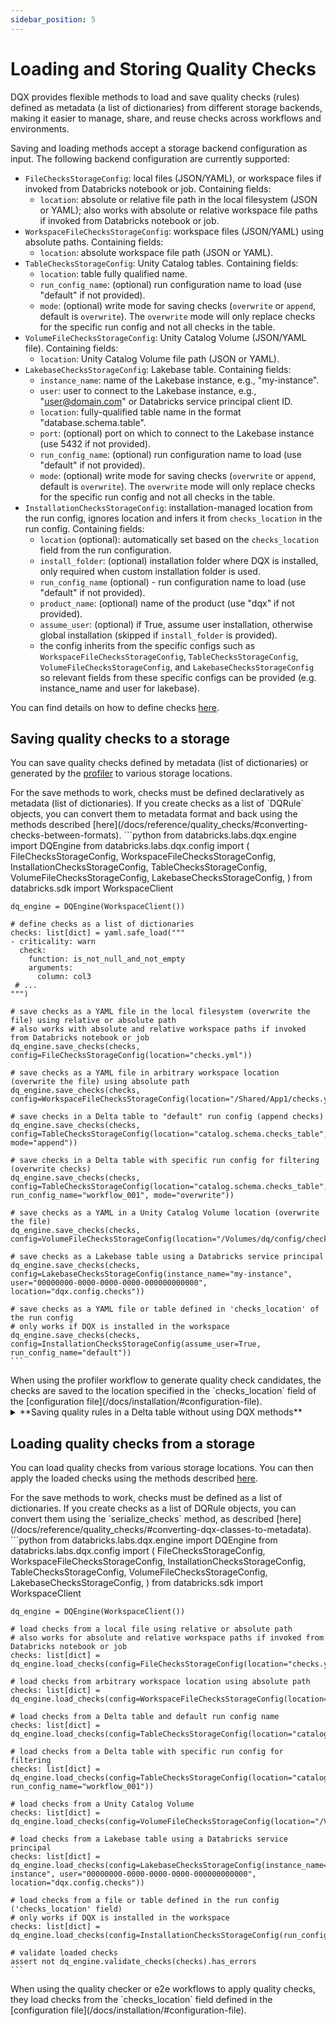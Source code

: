 ```yaml
---
sidebar_position: 5
---
```




# Loading and Storing Quality Checks

DQX provides flexible methods to load and save quality checks (rules) defined as metadata (a list of dictionaries) from different storage backends, making it easier to manage, share, and reuse checks across workflows and environments.

Saving and loading methods accept a storage backend configuration as input. The following backend configuration are currently supported:
* `FileChecksStorageConfig`: local files (JSON/YAML), or workspace files if invoked from Databricks notebook or job. Containing fields:
    * `location`: absolute or relative file path in the local filesystem (JSON or YAML); also works with absolute or relative workspace file paths if invoked from Databricks notebook or job.
* `WorkspaceFileChecksStorageConfig`: workspace files (JSON/YAML) using absolute paths. Containing fields:
    * `location`: absolute workspace file path (JSON or YAML).
* `TableChecksStorageConfig`: Unity Catalog tables. Containing fields:
    * `location`: table fully qualified name.
    * `run_config_name`: (optional) run configuration name to load (use "default" if not provided).
    * `mode`: (optional) write mode for saving checks (`overwrite` or `append`, default is `overwrite`). The `overwrite` mode will only replace checks for the specific run config and not all checks in the table.
* `VolumeFileChecksStorageConfig`: Unity Catalog Volume (JSON/YAML file). Containing fields:
    * `location`: Unity Catalog Volume file path (JSON or YAML).
* `LakebaseChecksStorageConfig`: Lakebase table. Containing fields:
    * `instance_name`: name of the Lakebase instance, e.g., "my-instance".
    * `user`: user to connect to the Lakebase instance, e.g., "user@domain.com" or Databricks service principal client ID.
    * `location`: fully-qualified table name in the format "database.schema.table".
    * `port`: (optional) port on which to connect to the Lakebase instance (use 5432 if not provided).
    * `run_config_name`: (optional) run configuration name to load (use "default" if not provided).
    * `mode`: (optional) write mode for saving checks (`overwrite` or `append`, default is `overwrite`). The `overwrite` mode will only replace checks for the specific run config and not all checks in the table.
* `InstallationChecksStorageConfig`: installation-managed location from the run config, ignores location and infers it from `checks_location` in the run config. Containing fields:
    * `location` (optional): automatically set based on the `checks_location` field from the run configuration.
    * `install_folder`: (optional) installation folder where DQX is installed, only required when custom installation folder is used.
    * `run_config_name` (optional) - run configuration name to load (use "default" if not provided).
    * `product_name`: (optional) name of the product (use "dqx" if not provided).
    * `assume_user`: (optional) if True, assume user installation, otherwise global installation (skipped if `install_folder` is provided).
    * the config inherits from the specific configs such as `WorkspaceFileChecksStorageConfig`, `TableChecksStorageConfig`, `VolumeFileChecksStorageConfig`, and `LakebaseChecksStorageConfig` so relevant fields from these specific configs can be provided (e.g. instance_name and user for lakebase).

You can find details on how to define checks [here](/docs/guide/quality_checks_definition).

## Saving quality checks to a storage

You can save quality checks defined by metadata (list of dictionaries) or generated by the [profiler](/docs/guide/data_profiling) to various storage locations.

<Admonition type="tip" title="Checks definition">
For the save methods to work, checks must be defined declaratively as metadata (list of dictionaries).
If you create checks as a list of `DQRule` objects, you can convert them to metadata format and back using the methods described [here](/docs/reference/quality_checks/#converting-checks-between-formats).
</Admonition>

<Tabs>
  <TabItem value="Python" label="Python" default>
    ```python
    from databricks.labs.dqx.engine import DQEngine
    from databricks.labs.dqx.config import (
      FileChecksStorageConfig,
      WorkspaceFileChecksStorageConfig,
      InstallationChecksStorageConfig,
      TableChecksStorageConfig,
      VolumeFileChecksStorageConfig,
      LakebaseChecksStorageConfig,
    )
    from databricks.sdk import WorkspaceClient

    dq_engine = DQEngine(WorkspaceClient())

    # define checks as a list of dictionaries
    checks: list[dict] = yaml.safe_load("""
    - criticality: warn
      check:
        function: is_not_null_and_not_empty
        arguments:
          column: col3
     # ...
    """)

    # save checks as a YAML file in the local filesystem (overwrite the file) using relative or absolute path
    # also works with absolute and relative workspace paths if invoked from Databricks notebook or job
    dq_engine.save_checks(checks, config=FileChecksStorageConfig(location="checks.yml"))

    # save checks as a YAML file in arbitrary workspace location (overwrite the file) using absolute path
    dq_engine.save_checks(checks, config=WorkspaceFileChecksStorageConfig(location="/Shared/App1/checks.yml"))

    # save checks in a Delta table to "default" run config (append checks)
    dq_engine.save_checks(checks, config=TableChecksStorageConfig(location="catalog.schema.checks_table", mode="append"))

    # save checks in a Delta table with specific run config for filtering (overwrite checks)
    dq_engine.save_checks(checks, config=TableChecksStorageConfig(location="catalog.schema.checks_table", run_config_name="workflow_001", mode="overwrite"))

    # save checks as a YAML in a Unity Catalog Volume location (overwrite the file)
    dq_engine.save_checks(checks, config=VolumeFileChecksStorageConfig(location="/Volumes/dq/config/checks_volume/App1/checks.yml"))

    # save checks as a Lakebase table using a Databricks service principal
    dq_engine.save_checks(checks, config=LakebaseChecksStorageConfig(instance_name="my-instance", user="00000000-0000-0000-0000-000000000000", location="dqx.config.checks"))
    
    # save checks as a YAML file or table defined in 'checks_location' of the run config
    # only works if DQX is installed in the workspace
    dq_engine.save_checks(checks, config=InstallationChecksStorageConfig(assume_user=True, run_config_name="default"))
    ```
  </TabItem>
  <TabItem value="Workflows" label="Workflows">
    When using the profiler workflow to generate quality check candidates, the checks are saved to the location specified in the `checks_location` field of the [configuration file](/docs/installation/#configuration-file).
  </TabItem>
</Tabs>

<details style={{ backgroundColor: 'transparent', color: 'neutral' }}>
<summary>**Saving quality rules in a Delta table without using DQX methods**</summary>

Quality rules can be stored in a Delta table as showcased above using `DQEngine`.
You can also store them directly in a Delta table using Spark DataFrame API.

<Tabs>
  <TabItem value="Python" label="Python" default>
    ```python
    from databricks.labs.dqx.engine import DQEngine
    from databricks.sdk import WorkspaceClient
    from databricks.labs.dqx.config import TableChecksStorageConfig

    schema = (
      "name STRING, "
      "criticality STRING, "
      "check STRUCT<function STRING, for_each_column ARRAY<STRING>, arguments MAP<STRING, STRING>>, "
      "filter STRING, "
      "run_config_name STRING, "
      "user_metadata MAP<STRING, STRING>"
    )

    # define checks as a list of dictionaries
    checks: list[dict] = [
      {
        "criticality": "error",
        "check": {"function": "is_not_null", "for_each_column": ["col1", "col2"], "arguments": {}},
        "filter": "col1 > 0",
        "user_metadata": {"check_owner": "someone@email.com"},
      },
      {
        "name": "column_not_less_than",
        "criticality": "warn",
        "check": {"function": "is_not_less_than", "arguments": {"column": "col_2", "limit": 1}},
      },
      {
        "criticality": "warn",
        "name": "column_in_list",
        "check": {"function": "is_in_list", "arguments": {"column": "col_2", "allowed": [1, 2]}},
      },
    ]

    # checks can also be defined by specifying columns explicitly
    checks = [
      [
        None,
        "error",
        {"function": "is_not_null", "for_each_column": ["col1", "col2"], "arguments": {}},
        "col1 > 0",
        "default",
        {"check_owner": "someone@email.com"},
      ],
      [
        "column_not_less_than",
        "warn",
        {"function": "is_not_less_than", "arguments": {"column": "col_2", "limit": 1}},
        None,
        "default",
        None,
      ],
      [
        "column_in_list",
        "warn",
        {"function": "is_in_list", "for_each_column": None, "arguments": {"column": "col_2", "allowed": [1, 2]}},
        None,
        "default",
        None,
      ],
    ]

    # save checks
    df = spark.createDataFrame(checks, schema)
    df.write.format("delta").mode("overwrite").saveAsTable("main.default.dqx_checks_table")

    # load checks as dict from the delta table
    dq_engine = DQEngine(WorkspaceClient())
    checks = dq_engine.load_checks(config=TableChecksStorageConfig(location="main.default.dqx_checks_table"))

    # validate loaded checks
    assert not dq_engine.validate_checks(checks).has_errors
    ```
  </TabItem>
</Tabs>
</details>

## Loading quality checks from a storage

You can load quality checks from various storage locations. You can then apply the loaded checks using the methods described [here](/docs/guide/quality_checks_apply).

<Admonition type="tip" title="Checks definition">
For the save methods to work, checks must be defined as a list of dictionaries.
If you create checks as a list of DQRule objects, you can convert them using the `serialize_checks` method, as described [here](/docs/reference/quality_checks/#converting-dqx-classes-to-metadata).
</Admonition>

<Tabs>
  <TabItem value="Python" label="Python" default>
    ```python
    from databricks.labs.dqx.engine import DQEngine
    from databricks.labs.dqx.config import (
      FileChecksStorageConfig,
      WorkspaceFileChecksStorageConfig,
      InstallationChecksStorageConfig,
      TableChecksStorageConfig,
      VolumeFileChecksStorageConfig,
      LakebaseChecksStorageConfig,
    )
    from databricks.sdk import WorkspaceClient

    dq_engine = DQEngine(WorkspaceClient())

    # load checks from a local file using relative or absolute path
    # also works for absolute and relative workspace paths if invoked from Databricks notebook or job
    checks: list[dict] = dq_engine.load_checks(config=FileChecksStorageConfig(location="checks.yml"))

    # load checks from arbitrary workspace location using absolute path
    checks: list[dict] = dq_engine.load_checks(config=WorkspaceFileChecksStorageConfig(location="/Shared/App1/checks.yml"))

    # load checks from a Delta table and default run config name
    checks: list[dict] = dq_engine.load_checks(config=TableChecksStorageConfig(location="catalog.schema.checks_table"))

    # load checks from a Delta table with specific run config for filtering
    checks: list[dict] = dq_engine.load_checks(config=TableChecksStorageConfig(location="catalog.schema.checks_table", run_config_name="workflow_001"))

    # load checks from a Unity Catalog Volume
    checks: list[dict] = dq_engine.load_checks(config=VolumeFileChecksStorageConfig(location="/Volumes/dq/config/checks_volume/App1/checks.yml"))

    # load checks from a Lakebase table using a Databricks service principal
    checks: list[dict] = dq_engine.load_checks(config=LakebaseChecksStorageConfig(instance_name="my-instance", user="00000000-0000-0000-0000-000000000000", location="dqx.config.checks"))

    # load checks from a file or table defined in the run config ('checks_location' field)
    # only works if DQX is installed in the workspace
    checks: list[dict] = dq_engine.load_checks(config=InstallationChecksStorageConfig(run_config_name="default"))

    # validate loaded checks
    assert not dq_engine.validate_checks(checks).has_errors
    ```
  </TabItem>
  <TabItem value="Workflows" label="Workflows">
    When using the quality checker or e2e workflows to apply quality checks, they load checks from the `checks_location` field defined in the [configuration file](/docs/installation/#configuration-file).
  </TabItem>
</Tabs>

